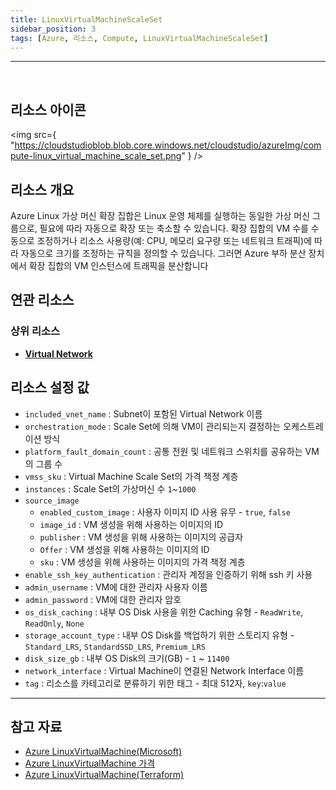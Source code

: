 ```yaml
---
title: LinuxVirtualMachineScaleSet
sidebar_position: 3
tags: [Azure, 리소스, Compute, LinuxVirtualMachineScaleSet]
---
```


<hr />
<br />


## 리소스 아이콘

<img
    src={
        "https://cloudstudioblob.blob.core.windows.net/cloudstudio/azureImg/compute-linux_virtual_machine_scale_set.png"
    }
/>

## 리소스 개요

Azure Linux 가상 머신 확장 집합은 Linux 운영 체제를 실행하는 동일한 가상 머신 그룹으로, 필요에 따라 자동으로 확장 또는 축소할 수 있습니다.
확장 집합의 VM 수를 수동으로 조정하거나 리소스 사용량(예: CPU, 메모리 요구량 또는 네트워크 트래픽)에 따라 자동으로 크기를 조정하는 규칙을 정의할 수 있습니다.
그러면 Azure 부하 분산 장치에서 확장 집합의 VM 인스턴스에 트래픽을 분산합니다

## 연관 리소스

### 상위 리소스

-   [**Virtual Network**](https://docs.cstudio.app/docs/resource/azure/Network/VirtualNetwork)

## 리소스 설정 값

-   `included_vnet_name` : Subnet이 포함된 Virtual Network 이름
-   `orchestration_mode` : Scale Set에 의해 VM이 관리되는지 결정하는 오케스트레이션 방식
-   `platform_fault_domain_count` : 공통 전원 및 네트워크 스위치를 공유하는 VM의 그룹 수
-   `vmss_sku` : Virtual Machine Scale Set의 가격 책정 계층
-   `instances` : Scale Set의 가상머신 수 `1`~`1000`
-   `source_image`
    -   `enabled_custom_image` : 사용자 이미지 ID 사용 유무 - `true`, `false`
    -   `image_id` : VM 생성을 위해 사용하는 이미지의 ID
    -   `publisher` : VM 생성을 위해 사용하는 이미지의 공급자
    -   `Offer` : VM 생성을 위해 사용하는 이미지의 ID
    -   `sku` : VM 생성을 위해 사용하는 이미지의 가격 책정 계층
-   `enable_ssh_key_authentication` : 관리자 계정을 인증하기 위해 ssh 키 사용
-   `admin_username` : VM에 대한 관리자 사용자 이름
-   `admin_password` : VM에 대한 관리자 암호
-   `os_disk_caching` : 내부 OS Disk 사용을 위한 Caching 유형 - `ReadWrite`, `ReadOnly`, `None`
-   `storage_account_type` : 내부 OS Disk를 백업하기 위한 스토리지 유형 - `Standard_LRS`, `StandardSSD_LRS`, `Premium_LRS`
-   `disk_size_gb` : 내부 OS Disk의 크기(GB) - `1` ~ `11400`
-   `network_interface` : Virtual Machine이 연결된 Network Interface 이름
-   `tag` : 리소스를 카테고리로 분류하기 위한 태그 - 최대 512자, `key`:`value`

---

## 참고 자료

-   [Azure LinuxVirtualMachine(Microsoft)](https://learn.microsoft.com/ko-kr/azure/virtual-machines/overview)
-   [Azure LinuxVirtualMachine 가격](https://azure.microsoft.com/en-us/pricing/details/virtual-machines/linux/)
-   [Azure LinuxVirtualMachine(Terraform)](https://registry.terraform.io/providers/hashicorp/azurerm/latest/docs/resources/linux_virtual_machine)
